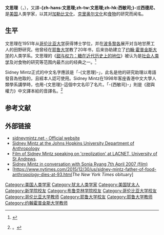 {{noteTA
|T=zh-hans:西敏司;zh-tw:西敏司;zh-hk:文思理;
|1=zh-hans:西敏司;zh-tw:西敏司;zh-hk:文思理;
}}
{{expand language|1=en|time=2019-03-14T13:59:04+00:00}}
'''文思理'''（{{lang-en|Sidney Mintz}}，{{bd|1922年|11月16日|2015年|12月27日|catIdx=Mintz}}），又譯'''-{zh-hans:文思理;zh-tw:文思理;zh-hk:西敏司;}-'''或'''西德尼、'''是[[美国|美国]]人类学家，以其对[[加勒比文化|加勒比文化]]、[[克里奥尔文化|克里奥尔文化]]和[[食物|食物]]的研究而闻名。

==生平==
文思理在1951年从[[哥伦比亚大学|哥伦比亚大学]]获得博士学位，并在[[波多黎各|波多黎各]]展开对当地甘蔗工人的田野研究。他曾经在[[耶鲁大学|耶鲁大学]]教了20年书，后来协助建立了[[约翰·霍普金斯大学|约翰·霍普金斯大学]]的人类学系。文思理的《[[甜与权力|甜与权力：糖在近代历史上的地位]]》被认为是[[社会人类学|社会人类学]]及对食物的研究等范围内最杰出的经典之一。<ref>{{Cite web |url=http://www.indiana.edu/~wanthro/theory_pages/Mintz.htm |title=存档副本 |accessdate=2016-05-25 |archive-date=2017-03-09 |archive-url=https://web.archive.org/web/20170309142436/http://www.indiana.edu/~wanthro/theory_pages/Mintz.htm |dead-url=no }}</ref>

Sidney Mintz正式的中文名字應該是「-{文思理}-」，此名是他的研究助理以粵語發音為他取的，且經本人認可使用。Sidney Mintz在1998年客座香港中文大學人類學系講學時，也用-{文思理}-這個中文名印了名片。「-{西敏司}-」則是《甜與權力》中文譯本給的音譯名。<ref>{{cite book|url=http://www.cssn.cn/mzx/201704/t20170401_3474230.shtml|author=陳志明|title=地方與全球——文思理教授（Sidney Wilfred Mintz）與人類學|journal=西北民族研究|year=2017|volume=1|pages=57-63|access-date=2019-03-11|archive-date=2021-07-19|archive-url=https://web.archive.org/web/20210719163215/http://www.cssn.cn/mzx/201704/t20170401_3474230.shtml|dead-url=no}}。</ref>

== 参考文献 ==
{{Reflist}}

==外部链接==
* [http://sidneymintz.net sidneymintz.net - Official website] {{Wayback|url=http://sidneymintz.net/ |date=20210121141520 }}
* [https://archive.is/20121214181429/http://anthropology.jhu.edu/Sidney_Mintz/index.html Sidney Mintz at the Johns Hopkins University Department of Anthropology]
* [https://web.archive.org/web/20120621004011/http://www.st-andrews.ac.uk/anthropology/media/ Film of Sidney Mintz speaking on 'creolization' at LACNET, University of St Andrews].
* [https://www.sms.cam.ac.uk/media/1130908 Sidney Mintz in conversation with Sonia Ryang 7th April 2007 (film)] {{Wayback|url=https://www.sms.cam.ac.uk/media/1130908 |date=20190806111026 }}
* [https://www.nytimes.com/2015/12/30/us/sidney-mintz-father-of-food-anthropology-dies-at-93.html''The New York Times'' obituary] {{Wayback|url=https://www.nytimes.com/2015/12/30/us/sidney-mintz-father-of-food-anthropology-dies-at-93.html |date=20210126035203 }}

{{Authority control}}
{{DEFAULTSORT:Mintz, Sidney}}
[[Category:美国人类学家|Category:美国人类学家]]
[[Category:犹太人类学家|Category:犹太人类学家]]
[[Category:美国犹太人|Category:美国犹太人]]
[[Category:新学院校友|Category:新学院校友]]
[[Category:布鲁克林学院校友|Category:布鲁克林学院校友]]
[[Category:哥伦比亚大学校友|Category:哥伦比亚大学校友]]
[[Category:哥伦比亚大学教师|Category:哥伦比亚大学教师]]
[[Category:耶鲁大学校友|Category:耶鲁大学校友]]
[[Category:耶鲁大学教师|Category:耶鲁大学教师]]
[[Category:约翰霍普金斯大学教师|Category:约翰霍普金斯大学教师]]